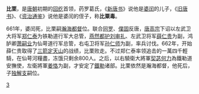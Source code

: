 {{unreferenced|time=2012-2-17}}
'''比栗'''，是[[唐朝|唐朝]]初期的[[回纥|回纥]]首领，药罗葛氏，《[[新唐书|新唐书]]》说他是[[婆闰|婆闰]]的儿子，《[[旧唐书|旧唐书]]》、《[[资治通鉴|资治通鉴]]》说他是婆闰的侄子，称'''比粟毒'''。

661年，婆闰死，比栗嗣[[瀚海都督|瀚海都督]]位。联合[[同罗|同罗]]、[[僕固|僕固]]反唐，[[唐高宗|唐高宗]]下诏以左武卫大将军[[郑仁泰|郑仁泰]]为铁勒道行军大总管，[[燕然都护|燕然都护]][[刘审礼|刘审礼]]、左武卫将军[[薛仁贵|薛仁贵]]为副，鸿胪卿[[萧嗣业|萧嗣业]]为仙萼道行军总管，右屯卫将军[[孙仁师|孙仁师]]为副，率兵讨伐。662年，开始薛仁贵取得了[[天山之戰|三箭定天山]]的战绩，比栗败走。不过郑仁泰率领追击的一萬四千輕騎，在仙萼河糧盡，冻饿只剩余800人。之后，以右驍衛大將軍[[契苾何力|契苾何力]]為鐵勒道安撫使，左衛將軍[[姜恪|姜恪]]为副，才安定了[[鐵勒|鐵勒]]诸部。比栗依然是瀚海都督，他死后，子[[独解支|独解支]]嗣位。

{{start box}}
{{s-before|[[婆闰|婆闰]]}}
{{s-title|[[瀚海都督|瀚海都督]]|661年—？}}
{{s-after|[[独解支|独解支]]}}
{{end box}}

[[Category:瀚海都督|3]]
